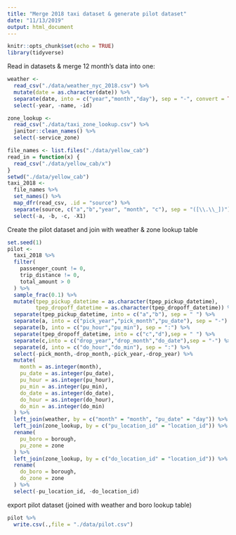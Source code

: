 ```yaml
---
title: "Merge 2018 taxi dataset & generate pilot dataset"
date: "11/13/2019"
output: html_document
---
```


```r
knitr::opts_chunk$set(echo = TRUE)
library(tidyverse)
```

Read in datasets & merge 12 month's data into one:
```r

weather <-
  read_csv("./data/weather_nyc_2018.csv") %>% 
  mutate(date = as.character(date)) %>%
  separate(date, into = c("year","month","day"), sep = "-", convert = TRUE) %>%
  select(-year, -name, -id)

zone_lookup <-
  read_csv("./data/taxi_zone_lookup.csv") %>% 
  janitor::clean_names() %>% 
  select(-service_zone)

file_names <- list.files("./data/yellow_cab")
read_in = function(x) {
  read_csv("./data/yellow_cab/x") 
}
setwd("./data/yellow_cab")
taxi_2018 <-
  file_names %>% 
  set_names() %>% 
  map_dfr(read_csv, .id = "source") %>% 
  separate(source, c("a","b","year", "month", "c"), sep = "([\\.\\_])") %>% 
  select(-a, -b, -c, -X1)


```

Create the pilot dataset and join with weather & zone lookup table
```r
set.seed(1)
pilot <-
  taxi_2018 %>% 
  filter(
    passenger_count != 0,
    trip_distance != 0,
    total_amount > 0
  ) %>% 
  sample_frac(0.1) %>% 
  mutate(tpep_pickup_datetime = as.character(tpep_pickup_datetime),
         tpep_dropoff_datetime = as.character(tpep_dropoff_datetime)) %>%
  separate(tpep_pickup_datetime, into = c("a","b"), sep = " ") %>%
  separate(a, into = c("pick_year","pick_month","pu_date"), sep = "-") %>%
  separate(b, into = c("pu_hour","pu_min"), sep = ":") %>%
  separate(tpep_dropoff_datetime, into = c("c","d"),sep = " ") %>%
  separate(c,into = c("drop_year","drop_month","do_date"),sep = "-") %>%
  separate(d, into = c("do_hour","do_min"), sep = ":") %>%
  select(-pick_month,-drop_month,-pick_year,-drop_year) %>% 
  mutate(
    month = as.integer(month),
    pu_date = as.integer(pu_date),
    pu_hour = as.integer(pu_hour),
    pu_min = as.integer(pu_min),
    do_date = as.integer(do_date),
    do_hour = as.integer(do_hour),
    do_min = as.integer(do_min)
  ) %>% 
  left_join(weather, by = c("month" = "month", "pu_date" = "day")) %>% 
  left_join(zone_lookup, by = c("pu_location_id" = "location_id")) %>% 
  rename(
    pu_boro = borough,
    pu_zone = zone
  ) %>% 
  left_join(zone_lookup, by = c("do_location_id" = "location_id")) %>% 
  rename(
    do_boro = borough,
    do_zone = zone
  ) %>% 
  select(-pu_location_id, -do_location_id)

```


export pilot dataset (joined with weather and boro lookup table)
```r
pilot %>% 
  write.csv(.,file = "./data/pilot.csv")
```

